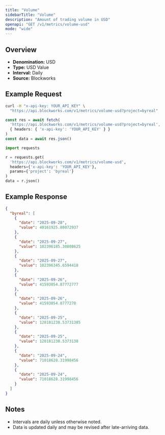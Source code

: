 ```yaml
---
title: "Volume"
sidebarTitle: "Volume"
description: "Amount of trading volume in USD"
openapi: "GET /v1/metrics/volume-usd"
mode: "wide"
---
```


## Overview

- **Denomination:** USD
- **Type:** USD Value
- **Interval:** Daily
- **Source:** Blockworks

## Example Request

<CodeGroup>

```bash cURL
curl -H "x-api-key: YOUR_API_KEY" \
  "https://api.blockworks.com/v1/metrics/volume-usd?project=byreal"
```

```typescript TypeScript
const res = await fetch(
  'https://api.blockworks.com/v1/metrics/volume-usd?project=byreal',
  { headers: { 'x-api-key': 'YOUR_API_KEY' } }
)
const data = await res.json()
```

```python Python
import requests

r = requests.get(
  'https://api.blockworks.com/v1/metrics/volume-usd',
  headers={'x-api-key': 'YOUR_API_KEY'},
  params={'project': 'byreal'}
)
data = r.json()
```

</CodeGroup>

## Example Response

```json
{
  "byreal": [
    {
      "date": "2025-09-28",
      "value": 40161925.88072937
    },
    {
      "date": "2025-09-27",
      "value": 102396185.30808625
    },
    {
      "date": "2025-09-27",
      "value": 102396345.6594418
    },
    {
      "date": "2025-09-26",
      "value": 41593054.87772777
    },
    {
      "date": "2025-09-26",
      "value": 41593054.8777278
    },
    {
      "date": "2025-09-25",
      "value": 128181238.53731385
    },
    {
      "date": "2025-09-25",
      "value": 128181238.5373138
    },
    {
      "date": "2025-09-24",
      "value": 71018628.31998456
    },
    {
      "date": "2025-09-24",
      "value": 71018628.31998456
    }
  ]
}
```

## Notes
- Intervals are daily unless otherwise noted.
- Data is updated daily and may be revised after late-arriving data.